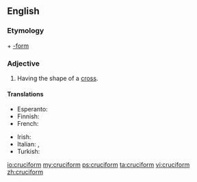 ==English==

===Etymology===
{{etyl|la}} {{term|crux|lang=la||cross}} + [[-form]]

===Adjective===
{{head|en|adjective}}

# Having the shape of a [[cross]].

====Translations====
{{trans-top|having the shape of a cross}}
* Esperanto: {{t-|eo|krucoforma}}
* Finnish: {{t-|fi|ristinmuotoinen}}
* French: {{t+|fr|cruciforme}}
{{trans-mid}}
* Irish: {{t-|ga|crosdealbhach}}
* Italian: {{t+|it|crociato}}, {{t+|it|cruciforme}}
* Turkish: {{t+|tr|haçvari}}
{{trans-bottom}}

[[io:cruciform]]
[[my:cruciform]]
[[ps:cruciform]]
[[ta:cruciform]]
[[vi:cruciform]]
[[zh:cruciform]]